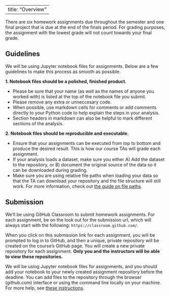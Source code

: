 
---
title: "Overview"
---

There are six homework assignments due throughout the semester and one 
final project that is due at the end of the finals period. For grading purposes, 
the assignment with the lowest grade will not count towards your final grade.


## Guidelines

We will be using Jupyter notebook files for assignments. Below are a few
guidelines to make this process as smooth as possible. 


**1. Notebook files should be a polished, finished product.**

   - Please be sure that your name (as well as the names of anyone you worked with) is listed at the top of the notebook file you submit. 
   - Please remove any extra or unneccesary code.
   - When possible, use markdown cells for comments or add comments directly to your Python code to help explain the steps in your analysis.
   - Section headers in markdown can also be helpful to mark different sections of the analysis.


**2. Notebook files should be reproducible and executable.**

  - Ensure that your assignments can be executed from top to bottom and produce the desired result. This is how our course TAs will grade each assignment.
  - If your analysis loads a dataset, make sure you either A) Add the dataset to the repository, or B) document the original source of the data so it can be downloaded during grading.
  - Make sure you are using relative file paths when loading your data so that the TA can download your repository and the file structure will still work. For more information, check out [the guide on file paths](/resource/file-paths.qmd).


## Submission

We'll be using GitHub Classroom to submit homework assignments. For each 
assignment, be on the look out for the submission url, which will always
start with the following: `https://classroom.github.com/`.

When you click on this submission link for each assignment, you will be prompted
to log in to GitHub, and then a unique, private repository will be created 
on the course's GitHub page. You will create a new private repository for 
each assignment. **Only you and the instructors will be able 
to view these repositories.**

We will be using Jupyter notebook files for assignments, and you should 
add your notebook to your newly created assignment repository before the deadline.
You can add files to the repository through the browser (github.com) interface 
or using the command line locally on your machine. For more help, see
[these instructions](https://docs.github.com/en/repositories/working-with-files/managing-files/adding-a-file-to-a-repository).




